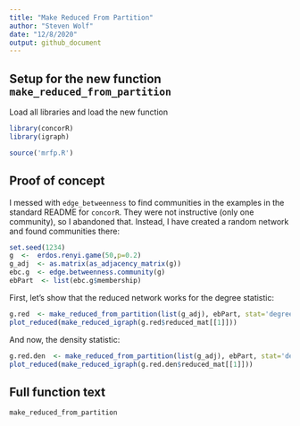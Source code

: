 ```yaml
---
title: "Make Reduced From Partition"
author: "Steven Wolf"
date: "12/8/2020"
output: github_document
---
```


## Setup for the new function `make_reduced_from_partition`
Load all libraries and load the new function 

```r
library(concorR)
library(igraph)

source('mrfp.R')
```

## Proof of concept
I messed with `edge_betweenness` to find communities in the examples in the standard README for `concorR`.  They were not instructive (only one community), so I abandoned that.  Instead, I have created a random network and found communities there:
```r
set.seed(1234)
g  <-  erdos.renyi.game(50,p=0.2)
g_adj  <- as.matrix(as_adjacency_matrix(g))
ebc.g  <- edge.betweenness.community(g)
ebPart  <- list(ebc.g$membership)
```

First, let's show that the reduced network works for the degree statistic:
```r
g.red  <- make_reduced_from_partition(list(g_adj), ebPart, stat='degree')
plot_reduced(make_reduced_igraph(g.red$reduced_mat[[1]]))
```

And now, the density statistic:
```r
g.red.den  <- make_reduced_from_partition(list(g_adj), ebPart, stat='density')
plot_reduced(make_reduced_igraph(g.red.den$reduced_mat[[1]]))
```

## Full function text
```r
make_reduced_from_partition
```





